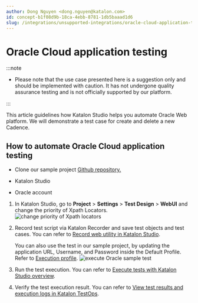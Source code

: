 ```yaml
---
author: Dong Nguyen <dong.nguyen@katalon.com>
id: concept-b1f08d9b-18ca-4ebb-8781-1db5baaad1d6
slug: /integrations/unsupported-integrations/oracle-cloud-application-testing
---
```


# Oracle Cloud application testing


:::note

-   Please note that the use case presented here is a suggestion only and should be implemented with caution. It has not undergone quality assurance testing and is not officially supported by our platform.


:::

This article guidelines how Katalon Studio helps you automate Oracle Web platform. We will demonstrate a test case for create and delete a new Cadence.

## How to automate Oracle Cloud application testing

-   Clone our sample project [Github repository.](https://github.com/katalon-studio-samples/katalon-oracle-sample)

-   Katalon Studio

-   Oracle account


1.  In Katalon Studio, go to **Project** &gt; **Settings** &gt; **Test Design** &gt; **WebUI** and change the priority of Xpath Locators.<img src="/doc_images/Documents/General_Information/Unsupported-Integrations/PowerBI_integration/images/KS-_change_priority_of_xpath_locators.png" alt="change priority of Xpath locators" />

2.  Record test script via Katalon Recorder and save test objects and test cases. You can refer to [Record web utility in Katalon Studio](/create-tests/record-and-spy/webui-record-and-spy-utilities/record-web-utility-in-katalon-studio).

    You can also use the test in our sample project, by updating the application URL, Username, and Password inside the Default Profile. Refer to [Execution profile](/create-tests/data-driven-testing/execution-profile). <img src="/doc_images/Documents/General_Information/Unsupported-Integrations/Oracle_Cloud_application/KS-execute_oracle_sample_test.png" alt="execute Oracle sample test" />

3.  Run the test execution. You can refer to [Execute tests with Katalon Studio overview](/execute/execute-tests-with-katalon-studio/execute-tests-with-katalon-studio-overview).

4.  Verify the test execution result. You can refer to [View test results and execution logs in Katalon TestOps](/analyze/reports/view-test-reports/view-test-reports-in-katalon-testops/view-test-run-results/view-test-results-and-execution-logs-in-katalon-testops/view-test-results-and-execution-logs-in-katalon-testops).